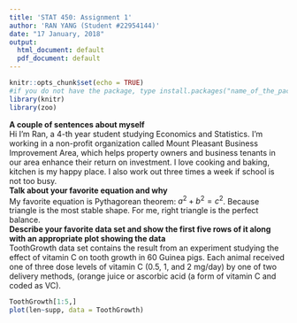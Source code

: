 ---
title: 'STAT 450: Assignment 1'
author: 'RAN YANG (Student #22954144)'
date: "17 January, 2018"
output:
  html_document: default
  pdf_document: default
---

```{r setup, include=FALSE}
knitr::opts_chunk$set(echo = TRUE)
#if you do not have the package, type install.packages("name_of_the_package")
library(knitr)
library(zoo)
```

**A couple of sentences about myself**  
Hi I'm Ran, a 4-th year student studying Economics and Statistics. I'm working in a non-profit organization called Mount Pleasant Business Improvement Area, which helps property owners and business tenants in our area enhance their return on investment.  I love cooking and baking, kitchen is my happy place. I also work out three times a week if school is not too busy.  
**Talk about your favorite equation and why**   
My favorite equation is Pythagorean theorem: $a^2+b^2=c^2$. Because triangle is the most stable shape. For me, right triangle is the perfect balance.    
**Describe your favorite data set and show the first five rows of it along with an appropriate plot showing the data**   
ToothGrowth data set contains the result from an experiment studying the effect of vitamin C on tooth growth in 60 Guinea pigs. Each animal received one of three dose levels of vitamin C (0.5, 1, and 2 mg/day) by one of two delivery methods, (orange juice or ascorbic acid (a form of vitamin C and coded as VC).  
```{r ToothGrowth}
ToothGrowth[1:5,]
plot(len~supp, data = ToothGrowth)
```
